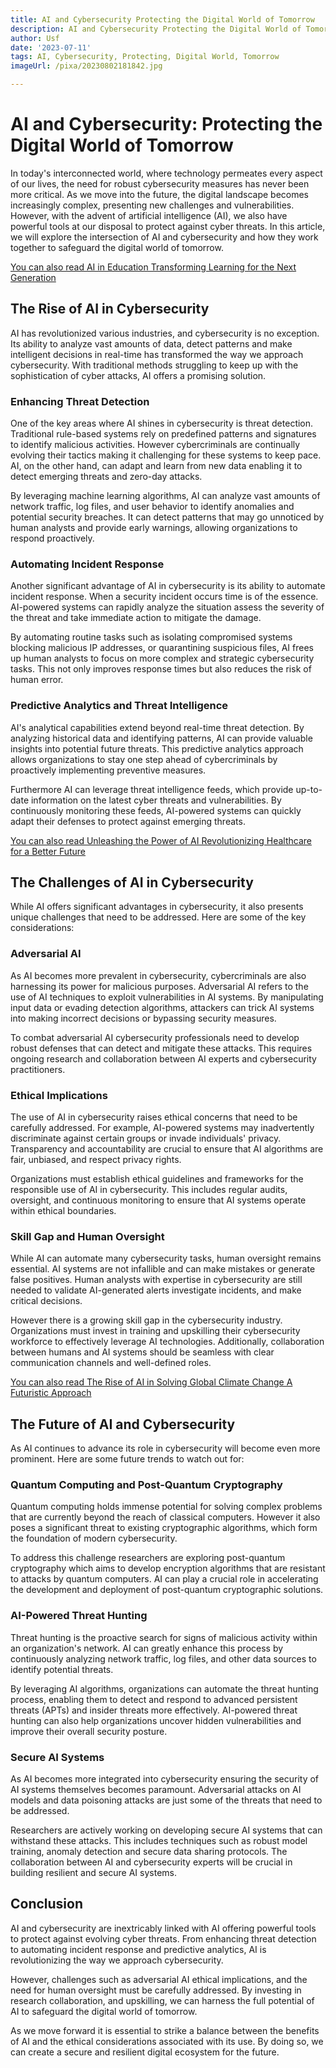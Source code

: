 ```yaml
---
title: AI and Cybersecurity Protecting the Digital World of Tomorrow
description: AI and Cybersecurity Protecting the Digital World of Tomorrow
author: Usf
date: '2023-07-11'
tags: AI, Cybersecurity, Protecting, Digital World, Tomorrow
imageUrl: /pixa/20230802181842.jpg

---
```

#  AI and Cybersecurity: Protecting the Digital World of Tomorrow

In today's interconnected world,  where  technology permeates every aspect of our lives, the need for  robust cybersecurity measures has never been more critical. As we move into the  future, the digital landscape becomes increasingly complex, presenting new challenges and vulnerabilities. However, with the  advent of artificial intelligence (AI), we also have powerful tools at our disposal to protect against cyber threats. In this article, we will explore the intersection of AI and cybersecurity and how they work together to safeguard the digital world of tomorrow.

[You can also read AI in Education  Transforming Learning for the  Next Generation](AI%20in%20Education%20Transforming%20Learning%20for%20the%20Next%20Generation)


## The Rise of AI in Cybersecurity

AI has revolutionized various industries, and cybersecurity is no exception. Its  ability to analyze vast amounts of data,  detect patterns and make intelligent decisions in real-time has transformed the way we approach cybersecurity. With traditional methods struggling to keep up with the sophistication of cyber attacks, AI offers  a promising  solution.

### Enhancing Threat Detection

One of the key  areas where AI shines in cybersecurity is threat detection. Traditional rule-based systems rely on predefined patterns and signatures to identify malicious activities. However cybercriminals are continually  evolving their tactics making it challenging for these systems to keep pace. AI, on the other hand, can adapt and  learn from new data enabling it to detect emerging  threats and zero-day attacks.

By leveraging machine learning algorithms, AI can analyze vast amounts  of network traffic, log files, and user behavior to identify anomalies and potential security breaches. It can detect patterns that may go  unnoticed by human analysts and  provide  early warnings, allowing organizations to respond  proactively.

### Automating Incident Response

Another significant advantage  of AI  in  cybersecurity is its ability to automate  incident response. When a security incident occurs time is of the essence. AI-powered systems can rapidly analyze the situation assess the severity of the threat and take immediate action to mitigate the damage.

By automating  routine tasks such  as isolating compromised systems blocking malicious IP addresses, or quarantining suspicious files, AI frees up human analysts to focus on more complex and strategic cybersecurity tasks. This  not only improves response  times but also reduces the risk of human error.

### Predictive Analytics and Threat  Intelligence

AI's analytical  capabilities extend beyond real-time threat detection. By analyzing historical data and identifying patterns, AI can provide valuable insights into potential future threats. This predictive analytics  approach allows organizations to stay one step ahead of cybercriminals by  proactively implementing preventive measures.

Furthermore AI can leverage threat intelligence feeds, which provide up-to-date information on the latest cyber threats  and  vulnerabilities. By continuously monitoring these feeds, AI-powered systems can quickly adapt their defenses to protect against emerging threats.

[You can also read Unleashing the Power of AI Revolutionizing Healthcare for a  Better Future](Unleashing%20the%20Power%20of%20AI%20Revolutionizing%20Healthcare%20for%20a%20Better%20Future)


## The Challenges of AI in Cybersecurity

While AI offers significant advantages in cybersecurity, it also presents unique challenges that need to be addressed. Here are some of  the  key considerations:

### Adversarial AI

As AI becomes more prevalent in cybersecurity, cybercriminals are also harnessing its  power for malicious purposes.  Adversarial AI refers to the use of AI techniques to exploit vulnerabilities in AI systems. By manipulating input data or evading detection algorithms, attackers can trick AI systems  into making incorrect decisions or bypassing security measures.

To combat adversarial AI cybersecurity  professionals need to  develop robust  defenses that can detect and mitigate these attacks. This requires ongoing research and collaboration  between AI  experts and  cybersecurity practitioners.

### Ethical  Implications

The use of AI in cybersecurity raises ethical  concerns that need  to be carefully addressed. For example, AI-powered systems may inadvertently discriminate against certain groups or  invade individuals' privacy. Transparency and accountability are crucial to ensure that AI algorithms are fair, unbiased, and respect privacy  rights.

Organizations must establish ethical  guidelines and frameworks for the responsible  use of AI in cybersecurity. This includes regular audits, oversight,  and continuous monitoring to ensure that AI systems  operate within ethical boundaries.

### Skill Gap and Human Oversight

While AI can automate  many cybersecurity tasks, human oversight remains essential. AI systems are not infallible and can  make mistakes or generate false positives. Human analysts with expertise in cybersecurity are  still  needed to validate AI-generated alerts investigate  incidents, and make critical decisions.

However there  is a growing skill gap in the cybersecurity  industry. Organizations must invest in training and upskilling their cybersecurity  workforce  to  effectively leverage AI technologies. Additionally, collaboration between humans and AI systems should be seamless with clear  communication  channels and  well-defined roles.

[You can also read The  Rise of  AI in Solving Global Climate Change A Futuristic  Approach](The%20Rise%20of%20AI%20in%20Solving%20Global%20Climate%20Change%20A%20Futuristic%20Approach)


## The Future  of AI and  Cybersecurity

As AI continues to  advance its role  in cybersecurity  will become even more  prominent. Here are some future trends to watch out for:

### Quantum Computing and Post-Quantum Cryptography

Quantum computing holds immense potential for solving complex problems that are  currently beyond the  reach of classical computers. However it  also poses a significant  threat to existing cryptographic algorithms,  which form the foundation of modern cybersecurity.

To address this challenge researchers  are exploring post-quantum cryptography which aims  to develop encryption algorithms that are resistant to attacks by quantum  computers.  AI can play a crucial role in accelerating the development and deployment of post-quantum cryptographic solutions.

### AI-Powered Threat Hunting

Threat hunting is the proactive search for signs of malicious activity within an organization's network. AI can greatly enhance this process by continuously analyzing network traffic,  log files, and other data sources to identify potential  threats.

By leveraging AI  algorithms, organizations can automate the threat  hunting process, enabling them to detect and respond to advanced persistent threats (APTs) and insider threats more effectively. AI-powered threat hunting can also help organizations uncover hidden vulnerabilities and improve their overall security posture.

### Secure AI Systems

As  AI becomes  more integrated into cybersecurity ensuring the security of  AI systems themselves becomes paramount. Adversarial attacks  on AI models and data poisoning attacks  are just some of the threats that need to be addressed.

Researchers are actively working on developing secure AI systems that can  withstand these attacks. This includes techniques such as robust model training,  anomaly detection and secure data sharing protocols. The collaboration  between AI and cybersecurity experts will be crucial in building resilient and secure  AI systems.

## Conclusion

AI and cybersecurity are inextricably linked with AI offering  powerful tools to protect against evolving cyber threats. From enhancing threat detection to  automating incident  response and predictive analytics, AI is  revolutionizing the way we approach cybersecurity.

However, challenges such as adversarial AI ethical implications, and the need for human oversight must  be  carefully addressed. By investing in research collaboration, and upskilling,  we can harness the full potential of AI  to safeguard the digital world of  tomorrow.

As we move forward it is essential to strike a balance between the benefits of AI and the ethical considerations  associated with its use. By doing so, we can  create a secure and  resilient digital  ecosystem for the future.
